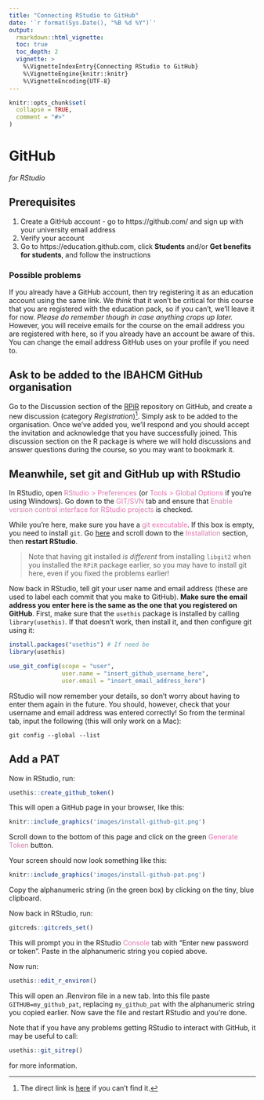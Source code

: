 ```yaml
---
title: "Connecting RStudio to GitHub"
date: '`r format(Sys.Date(), "%B %d %Y")`'
output:
  rmarkdown::html_vignette:
  toc: true
  toc_depth: 2
  vignette: >
    %\VignetteIndexEntry{Connecting RStudio to GitHub}
    %\VignetteEngine{knitr::knitr}
    %\VignetteEncoding{UTF-8}
---
```


```r
knitr::opts_chunk$set(
  collapse = TRUE,
  comment = "#>"
)
```

# GitHub

*for RStudio*

## Prerequisites

1. Create a GitHub account - go to https://github.com/ and sign up
with your university email address
2. Verify your account
3. Go to https://education.github.com, click **Students** and/or 
**Get benefits for students**, and follow the instructions

### Possible problems

If you already have a GitHub account, then try registering it as an education
account using the same link. We *think* that it won't be critical for this
course that you are registered with the education pack, so if you can't, we'll
leave it for now. *Please do remember though in case anything crops up later.*
However, you will receive emails for the course on the email address you are
registered with here, so if you already have an account be aware of this. You
can change the email address GitHub uses on your profile if you need to.

## Ask to be added to the IBAHCM GitHub organisation

Go to the Discussion section of the [RPiR](https://github.com/IBAHCM/RPiR)
repository on GitHub, and create a new discussion (category *Registration*)^[The
direct link is [here](https://github.com/IBAHCM/RPiR/discussions/new) if you
can't find it.]. Simply ask to be added to the organisation. Once we've added
you, we'll respond and you should accept the invitation and acknowledge that you
have successfully joined. This discussion section on the R package is where we
will hold discussions and answer questions during the course, so you may want to
bookmark it.

## Meanwhile, set git and GitHub up with RStudio

In RStudio, open <span style="color: #de77ae;">RStudio > Preferences</span> 
(or <span style="color: #de77ae;">Tools > Global Options</span> if you're using 
Windows). Go down to the <span style="color: #de77ae;">GIT/SVN</span> tab and 
ensure that <span style="color: #de77ae;">Enable version control interface 
for RStudio projects</span> is checked. 

While you're here, make sure you have a <span style="color: #de77ae;">git 
executable</span>. If this box is empty, you need to install `git`. Go
[here](https://support.rstudio.com/hc/en-us/articles/200532077-Version-Control-with-Git-and-SVN) and scroll 
down to the <span style="color: #de77ae;">Installation</span> section, then 
**restart RStudio**.

> Note that having git installed *is different* from installing `libgit2` when
you installed the `RPiR` package earlier, so you may have to install git here,
even if you fixed the problems earlier!

Now back in RStudio, tell git your user name and email address (these are used 
to label each commit that you make to GitHub). **Make sure the email address you** 
**enter here is the same as the one that you registered on GitHub**. First, make
sure that the `usethis` package is installed by calling `library(usethis)`.
If that doesn't work, then install it, and then configure git using it:

```r
install.packages("usethis") # If need be
library(usethis)

use_git_config(scope = "user",
               user.name = "insert_github_username_here",
               user.email = "insert_email_address_here")
```

RStudio will now remember your details, so don't worry about having to enter 
them again in the future. You should, however, check that your username and 
email address was entered correctly! So from the terminal tab, input the 
following (this will only work on a Mac):

```
git config --global --list
```

## Add a PAT

Now in RStudio, run:

```r
usethis::create_github_token()
```

This will open a GitHub page in your browser, like this:

```r
knitr::include_graphics('images/install-github-git.png')
```

Scroll down to the bottom of this page and click on the green
<span style="color: #de77ae;">Generate Token</span> button. 

Your screen should now look something like this:

```r
knitr::include_graphics('images/install-github-pat.png')
```

Copy the alphanumeric string (in the green box) by clicking on the tiny, blue
clipboard. 

Now back in RStudio, run:

```r
gitcreds::gitcreds_set()
```

This will prompt you in the RStudio
<span style="color: #de77ae;">Console</span> tab with "Enter new password or
token". Paste in the alphanumeric string you copied above.

Now run:

```r
usethis::edit_r_environ()
```

This will open an .Renviron file in a new tab. Into this file paste 
`GITHUB=my_github_pat`, replacing `my_github_pat` with the alphanumeric string
you copied earlier. Now save the file and restart RStudio and you're done.

Note that if you have any problems getting RStudio to interact with GitHub, 
it may be useful to call:

```r
usethis::git_sitrep()
```

for more information.

